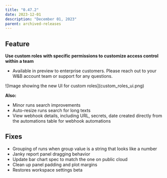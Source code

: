 ```yaml
---
title: "0.47.2"
date: 2023-12-01
description: "December 01, 2023"
parent: archived-releases
---
```



<Danger>
<Text/>
</Danger>

## Feature

**Use custom roles with specific permissions to customize access control within a team**
* Available in preview to enterprise customers. Please reach out to your W&B account team or support for any questions.

<Frame>
![Image showing the new UI for custom roles](custom_roles_ui.png)
</Frame>

**Also:**

* Minor runs search improvements
* Auto-resize runs search for long texts
* View webhook details, including URL, secrets, date created directly from the automations table for webhook automations

## Fixes

* Grouping of runs when group value is a string that looks like a number
* Janky report panel dragging behavior
* Update bar chart spec to match the one on public cloud
* Clean up panel padding and plot margins
* Restores workspace settings beta
